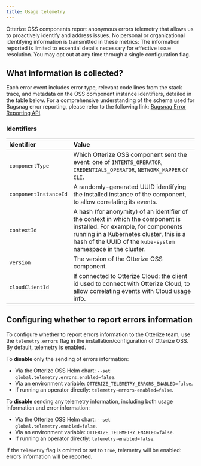 ```yaml
---
title: Usage telemetry
---
```


Otterize OSS components report anonymous errors telemetry that allows us to proactively identify and address issues. No personal or organizational identifying information is transmitted in these metrics: The information reported is limited to essential details necessary for effective issue resolution. You may opt out at any time through a single configuration flag.

## What information is collected?

Each error event includes error type, relevant code lines from the stack trace, and metadata on the OSS component instance identifiers, detailed in the table below. For a comprehensive understanding of the schema used for Bugsnag error reporting, please refer to the following link: [Bugsnag Error Reporting API](https://bugsnagerrorreportingapi.docs.apiary.io/#reference/0/notify/send-error-reports).


### Identifiers

| Identifier            | Value                                                                                                                                |
|:----------------------|:-------------------------------------------------------------------------------------------------------------------------------------|
| `componentType`       | Which Otterize OSS component sent the event: one of `INTENTS_OPERATOR`, `CREDENTIALS_OPERATOR`, `NETWORK_MAPPER` or `CLI`.           |
| `componentInstanceId` | A randomly-generated UUID identifying the installed instance of the component, to allow correlating its events.                      |
| `contextId`           | A hash (for anonymity) of an identifier of the context in which the component is installed. For example, for components running in a Kubernetes cluster, this is a hash of the UUID of the `kube-system` namespace in the cluster. |
| `version`             | The version of the Otterize OSS component.                                                                                           |
| `cloudClientId`       | If connected to Otterize Cloud: the client id used to connect with Otterize Cloud, to allow correlating events with Cloud usage info. |

## Configuring whether to report errors information

To configure whether to report errors information to the Otterize team, use the `telemetry.errors` flag in the installation/configuration of Otterize OSS. By default, telemetry is enabled.

To **disable** only the sending of errors information:
  - Via the Otterize OSS Helm chart: `--set global.telemetry.errors.enabled=false`.
  - Via an environment variable: `OTTERIZE_TELEMETRY_ERRORS_ENABLED=false`.
  - If running an operator directly: `telemetry-errors-enabled=false`.

To **disable** sending any telemetry information, including both usage information and error information:
  - Via the Otterize OSS Helm chart: `--set global.telemetry.enabled=false`.
  - Via an environment variable: `OTTERIZE_TELEMETRY_ENABLED=false`.
  - If running an operator directly: `telemetry-enabled=false`.

If the `telemetry` flag is omitted or set to `true`, telemetry will be enabled: errors information will be reported.

